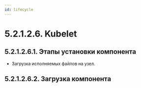 ```yaml
---
id: lifecycle
---
```



# 5.2.1.2.6. Kubelet

## 5.2.1.2.6.1. Этапы установки компонента
- Загрузка исполняемых файлов на узел.

## 5.2.1.2.6.2. Загрузка компонента
<DownloadBIN />
